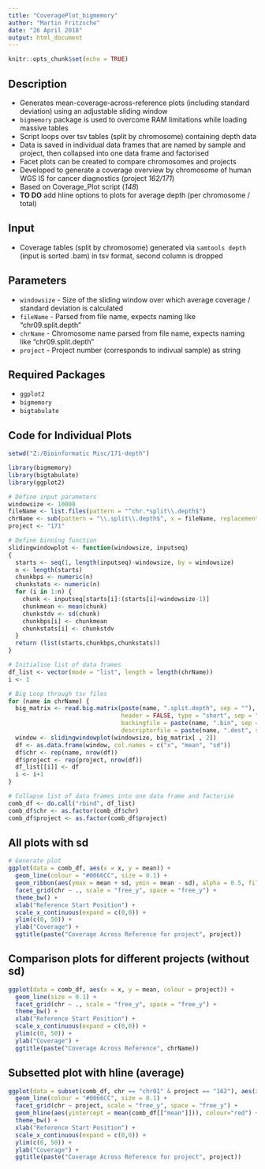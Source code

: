 ---
title: "CoveragePlot_bigmemory"
author: "Martin Fritzsche"
date: "26 April 2018"
output: html_document
---

```{r setup, include=FALSE}
knitr::opts_chunk$set(echo = TRUE)
```

## Description

* Generates mean-coverage-across-reference plots (including standard deviation) using an adjustable sliding window
* `bigmemory` package is used to overcome RAM limitations while loading massive tables
* Script loops over tsv tables (split by chromosome) containing depth data 
* Data is saved in individual data frames that are named by sample and project, then collapsed into one data frame and factorised
* Facet plots can be created to compare chromosomes and projects
* Developed to generate a coverage overview by chromosome of human WGS IS for cancer diagnostics (project *162/171*)
* Based on Coverage_Plot script (*148*)
* **TO DO** add hline options to plots for average depth (per chromosome / total)

## Input

* Coverage tables (split by chromosome) generated via `samtools depth` (input is sorted .bam) in tsv format, second column is dropped

## Parameters

* `windowsize` - Size of the sliding window over which average coverage / standard deviation is calculated
* `fileName` - Parsed from file name, expects naming like "chr09.split.depth"
* `chrName` - Chromosome name parsed from file name, expects naming like "chr09.split.depth"
* `project` - Project number (corresponds to indivual sample) as string

## Required Packages

* `ggplot2`
* `bigmemory`
* `bigtabulate`

## Code for Individual Plots

```{r results = 'hide'}
setwd("Z:/Bioinformatic Misc/171-depth")

library(bigmemory)
library(bigtabulate)
library(ggplot2)

# Define input parameters
windowsize <- 10000
fileName <- list.files(pattern = "^chr.*split\\.depth$")
chrName <- sub(pattern = "\\.split\\.depth$", x = fileName, replacement = "")
project <- "171"

# Define binning function
slidingwindowplot <- function(windowsize, inputseq)
{
  starts <- seq(1, length(inputseq)-windowsize, by = windowsize)
  n <- length(starts)
  chunkbps <- numeric(n)
  chunkstats <- numeric(n)
  for (i in 1:n) {
    chunk <- inputseq[starts[i]:(starts[i]+windowsize-1)] 
    chunkmean <- mean(chunk)
    chunkstdv <- sd(chunk)
    chunkbps[i] <- chunkmean
    chunkstats[i] <- chunkstdv
  }
  return (list(starts,chunkbps,chunkstats))
}

# Initialise list of data frames
df_list <- vector(mode = "list", length = length(chrName))
i <- 1

# Big Loop through tsv files
for (name in chrName) {
  big_matrix <- read.big.matrix(paste(name, ".split.depth", sep = ""), 
                                header = FALSE, type = "short", sep = "\t", 
                                backingfile = paste(name, ".bin", sep = ""), 
                                descriptorfile = paste(name, ".dest", sep = ""))
  window <- slidingwindowplot(windowsize, big_matrix[ , 2])
  df <- as.data.frame(window, col.names = c("x", "mean", "sd"))
  df$chr <- rep(name, nrow(df))
  df$project <- rep(project, nrow(df))
  df_list[[i]] <- df
  i <- i+1
}

# Collapse list of data frames into one data frame and factorise
comb_df <- do.call("rbind", df_list)
comb_df$chr <- as.factor(comb_df$chr)
comb_df$project <- as.factor(comb_df$project)
```

## All plots with sd

```{r echo = TRUE, warning = FALSE, fig.height = 5}
# Generate plot
ggplot(data = comb_df, aes(x = x, y = mean)) + 
  geom_line(colour = "#0066CC", size = 0.1) + 
  geom_ribbon(aes(ymax = mean + sd, ymin = mean - sd), alpha = 0.5, fill = "#0066CC") +
  facet_grid(chr ~ ., scale = "free_y", space = "free_y") +
  theme_bw() + 
  xlab("Reference Start Position") + 
  scale_x_continuous(expand = c(0,0)) +
  ylim(c(0, 50)) +
  ylab("Coverage") +
  ggtitle(paste("Coverage Across Reference for project", project))
```

## Comparison plots for different projects (without sd)

```{r results = 'hide'}
ggplot(data = comb_df, aes(x = x, y = mean, colour = project)) + 
  geom_line(size = 0.1) + 
  facet_grid(chr ~ ., scale = "free_y", space = "free_y") +
  theme_bw() + 
  xlab("Reference Start Position") + 
  scale_x_continuous(expand = c(0,0)) +
  ylim(c(0, 50)) +
  ylab("Coverage") +
  ggtitle(paste("Coverage Across Reference", chrName))
```

## Subsetted plot with hline (average)

```{r echo = TRUE, warning = FALSE, fig.height = 9}
ggplot(data = subset(comb_df, chr == "chr01" & project == "162"), aes(x = x, y = mean)) + 
  geom_line(colour = "#0066CC", size = 0.1) +
  facet_grid(chr ~ project, scale = "free_y", space = "free_y") +
  geom_hline(aes(yintercept = mean(comb_df[["mean"]])), colour="red") +
  theme_bw() + 
  xlab("Reference Start Position") + 
  scale_x_continuous(expand = c(0,0)) +
  ylim(c(0, 50)) +
  ylab("Coverage") +
  ggtitle(paste("Coverage Across Reference for project", project))
```
